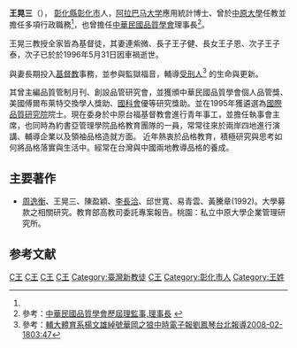 {{Infobox_officeholder
| name = 王晃三
| image name = Sameul.JPG
| width = 200 px
| Sex = 男
| Native place = [[彰化縣|彰化縣]][[彰化市|彰化市]]  
| now = 
| period = 
| party = 
| date of birth = {{birth date and age|1941|5|8}}
| place of birth = 台灣彰化
| date of death = 
| place of death = 
| spouse = 
| educate = 
* [[國立台灣大學|國立台灣大學]]電機系畢業 1959-1963
* [[國立交通大學|國立交通大學]]研究所計算機組 1963-1966
* [[阿拉巴马大学|阿拉巴马大学]]工業工程 碩士1978-1980
* 阿拉巴马大應用統計博士1980-1983
| past = 
* [[荷蘭飛利浦公司|荷蘭飛利浦公司]]建元廠經理1966.07.31-1975.08.01
* 中原大學工業工程系主任 1975-1978<ref name="ie">參考：[http://www.ie.cycu.edu.tw/ 中原工業工程系主任] {{webarchive|url=https://web.archive.org/web/20090326022106/http://www.ie.cycu.edu.tw/ |date=2009-03-26 }}</ref>
* 中原大學資訊工程系主任 1983.07.31-1987.08.01<ref name="cycu">參考：[http://www.cycu.edu.tw/ 工學院成員介紹沿革發展；電機資訊學院成員介紹沿革發展 ; 行政單位教務處沿革發展] {{Wayback|url=http://www.cycu.edu.tw/ |date=20200812142923 }}</ref>
* 中原大學秘書室主任  1987.07.31-1989.08.01
* 中原大學總務長   1989.08.01-1990.07.31
* 中原大學工學院院長 1990.08.01-1996.07.31
* 中原大學教務長   1996.08.01-2003.07.31
* 中原大學圖書館長 2003.08.01-2006.07.31
* 中原大學電機資訊學院院長 2005.08.01-2006.07.31
* [[伊利諾理工學院|伊利諾理工學院]]客座教授
* [http://www.csq.org.tw/ 中華民國品質學會]理事、監事及主任委員、理事長
* [[培基文教基金會|培基文教基金會]]董事
* [[中華基督徒專業人員信望愛社|中華基督徒專業人員信望愛社]]理事
* [[台灣浸信神學院|台灣浸信神學院]]董事2007.05.01-2010.04.30
* 中原大學工業與系統工程系退休名譽教授
* 中原台福基督教會執事會主席(已卸任)
* 中原台福基督教會長老
}}
'''王晃三'''（{{bd|1941年|5月8日|catIdx=C王}}）， [[彰化縣|彰化縣]][[彰化市|彰化市]]人，[[阿拉巴马大学|阿拉巴马大学]]應用統計博士、曾於[[中原大學|中原大學]]任教並擔任多項行政職務<ref name="cycu" />，也曾擔任[[中華民國品質學會|中華民國品質學會]]理事長<ref>參考：[http://www.csq.org.tw/ct.asp?xItem=2&CtNode=16 中華民國品質學會歷屆理監事,理事長] {{Wayback|url=http://www.csq.org.tw/ct.asp?xItem=2&CtNode=16 |date=20090627211753 }}</ref>。

王晃三教授全家皆為基督徒，其妻連紫微、長子王子健、長女王子恩、次子王子泰，次子已於於1996年5月31日因車禍逝世。

與妻長期投入[[基督教|基督教]]事務，並参與監獄福音，輔導[[受刑人|受刑人]]<ref>參考：[http://n.yam.com/chinatimes/society/200802/20080218315101.html 輔大體育系楊文雄綽號華岡之狼中時電子報劉鳳琴台北報導2008-02-1803:47]</ref> 的生命與更新。

其曾主編品質管制月刊、創設品管研究會，並獲頒中華民國品質學會個人品管獎、美國傅爾布萊特交換學人獎助、[[國科會|國科會]]優等研究獎助。並在1995年獲遴選為[[國際品質研究院|國際品質研究院]]院士。現在委身於中原台福基督教會進行青年事工，並擔任執事會主席，也同時為約書亞管理學院品格教育團隊的一員，常常往來於兩岸四地進行演講、輔導企業以及領袖品格造就方面。
近年熱衷於品格教育，積極研究與思考如何將品格落實與生活中。經常在台灣與中國兩地教導品格的養成。

==主要著作== 
* [[周逸衡|周逸衡]]、王晃三、陳盈穎、[[李長洽|李長洽]]、邱世寬、易青雲、黃騰章(1992)。大學募款之相關研究。教育部高教司委託專案報告。桃園：私立中原大學企業管理研究所。

==参考文献==
{{reflist}}

[[Category:台灣工程學家|C王]]
[[Category:中原大學教授|C王]]
[[Category:阿拉巴馬大學校友|C王]]
[[Category:國立臺灣大學電機資訊學院校友|C王]]
[[Category:臺灣新教徒|Category:臺灣新教徒]]
[[Category:品質專家|C王]]
[[Category:彰化市人|Category:彰化市人]]
[[Category:王姓|Category:王姓]]
